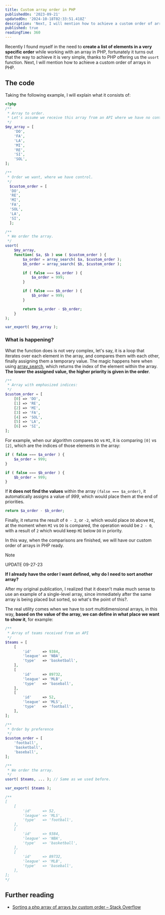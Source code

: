 ```yaml
---
title: Custom array order in PHP
publishedOn: '2023-09-21'
updatedOn: '2024-10-18T02:33:51.418Z'
description: 'Next, I will mention how to achieve a custom order of arrays in PHP'
published: true
readingTime: 360
---
```

Recently I found myself in the need to **create a list of elements in a very specific order**
while working with an array in PHP, fortunately it turns out that the way to achieve
it is very simple, thanks to PHP offering us the `usort` function.
Next, I will mention how to achieve a custom order of arrays in PHP.

## The code

Taking the following example, I will explain what it consists of:

```php
<?php
/**
 * Array to order.
 * Let's assume we receive this array from an API where we have no control.
 */
$my_array = [
    'DO',
    'FA',
    'LA',
    'MI',
    'RE',
    'SI',
    'SOL',
];

/**
 * Order we want, where we have control.
 */
  $custom_order = [
  'DO',
  'RE',
  'MI',
  'FA',
  'SOL',
  'LA',
  'SI',
  ];

/**
 * We order the array.
 */
usort(
    $my_array,
    function( $a, $b ) use ( $custom_order ) {
        $a_order = array_search( $a, $custom_order );
        $b_order = array_search( $b, $custom_order );

        if ( false === $a_order ) {
            $a_order = 999;
        }

        if ( false === $b_order ) {
            $b_order = 999;
        }

        return $a_order - $b_order;
    }
);

var_export( $my_array );
```

### What is happening?

What the function does is not very complex, let's say, it is a loop that iterates
over each element in the array, and compares them with each other, finally
assigning them a temporary value. The magic happens here when using [array_search](https://www.php.net/manual/en/function.array-search.php),
which returns the index of the element within the array. **The lower the assigned value,
the higher priority is given in the order**.

```php
/**
 * Array with emphasized indices:
 */
$custom_order = [
    [0] => 'DO',
    [1] => 'RE',
    [2] => 'MI',
    [3] => 'FA',
    [4] => 'SOL',
    [5] => 'LA',
    [6] => 'SI',
];
```

For example, when our algorithm compares `DO` vs `MI`, it is comparing `[0]` vs `[2]`,
which are the indices of those elements in the array:

```php
if ( false === $a_order ) {    
    $a_order = 999;
}

if ( false === $b_order ) {
    $b_order = 999;
}
```

If **it does not find the values** within the array `(false === $a_order)`, it automatically assigns
a value of _999_, which would place them at the end of priorities.

```php
return $a_order - $b_order;
```

Finally, it returns the result of `0 - 2`, or `-2`, which would place `DO`
above `MI`, at the moment when `MI` vs `DO` is compared, the operation would be `2 - 0`,
with a result of `2` which would keep `MI` below `DO` in priority.

In this way, when the comparisons are finished, we will have our custom order of arrays in PHP ready.

> [!NOTE]
> UPDATE 09-27-23
>
> **If I already have the order I want defined, why do I need to sort another array?**
>
> After my original publication, I realized that it doesn't make much sense
> to use an example of a single-level array, since immediately after
> the same array is being placed but sorted, so what's the point of this?.
>
> The real utility comes when we have to sort multidimensional arrays,
> in this way, **based on the value of the array, we can define in what place
> we want to show it**, for example:

```php
/**
 * Array of teams received from an API
 */
$teams = [
    [
        'id'     => 9384,
        'league' => 'NBA',
        'type'   => 'basketball',
    ],
    [
        'id'     => 89732,
        'league' => 'MLB',
        'type'   => 'baseball',
    ],
    [
        'id'     => 52,
        'league' => 'MLS',
        'type'   => 'football',
    ],
];

/**
 * Order by preference
 */
$custom_order = [
    'football',
    'basketball',
    'baseball',
];

/**
 * We order the array.
 */
usort( $teams, ... ); // Same as we used before.

var_export( $teams );

/**
[
    [
        'id'     => 52,
        'league' => 'MLS',
        'type'   => 'football',
    ],
    [
        'id'     => 9384,
        'league' => 'NBA',
        'type'   => 'basketball',
    ],
    [
        'id'     => 89732,
        'league' => 'MLB',
        'type'   => 'baseball',
    ],
];
*/
```

## Further reading

- [Sorting a php array of arrays by custom order – Stack Overflow](https://stackoverflow.com/questions/11145393/sorting-a-php-array-of-arrays-by-custom-order)
